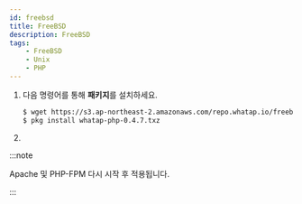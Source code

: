 ```yaml
---
id: freebsd
title: FreeBSD
description: FreeBSD
tags:
    - FreeBSD
    - Unix
    - PHP
---
```



1. 다음 명령어를 통해 **패키지**를 설치하세요.

    ```bash title=SH
    $ wget https://s3.ap-northeast-2.amazonaws.com/repo.whatap.io/freebsd/10/whatap-php-0.4.7.txz
    $ pkg install whatap-php-0.4.7.txz
    ```

1. <Phpinstallscript />


<Phpextensionwhatap />  

:::note

Apache 및 PHP-FPM 다시 시작 후 적용됩니다.

:::